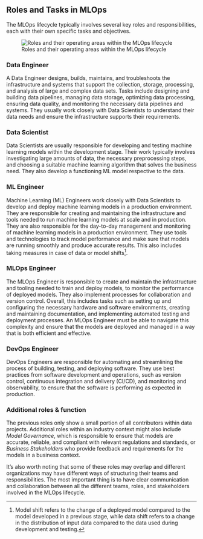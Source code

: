 ## Roles and Tasks in MLOps

The MLOps lifecycle typically involves several key roles and responsibilities, each with their own specific tasks and objectives.

![Roles and their operating areas within the MLOps lifecycle](images/01-Introduction/mlops-roles-and-tasks.svg)

### Data Engineer

A Data Engineer designs, builds, maintains, and troubleshoots the infrastructure and systems that support the collection, storage, processing, and analysis of large and complex data sets. Tasks include designing and building data pipelines, managing data storage, optimizing data processing, ensuring data quality, and monitoring the necessary data pipelines and systems. They usually work closely with Data Scientists to understand their data needs and ensure the infrastructure supports their requirements.

### Data Scientist

Data Scientists are usually responsible for developing and testing machine learning models within the development stage. Their work typically involves investigating large amounts of data, the necessary preprocessing steps, and choosing a suitable machine learning algorithm that solves the business need. They also develop a functioning ML model respective to the data.
    
### ML Engineer

Machine Learning (ML) Engineers work closely with Data Scientists to develop and deploy machine learning models in a production environment. They are responsible for creating and maintaining the infrastructure and tools needed to run machine learning models at scale and in production. They are also responsible for the day-to-day management and monitoring of machine learning models in a production environment. They use tools and technologies to track model performance and make sure that models are running smoothly and produce accurate results. This also includes taking measures in case of data or model shifts[^1].

[^1]: Model shift refers to the change of a deployed model compared to the model developed in a previous stage, while data shift refers to a change in the distribution of input data compared to the data used during development and testing.
    
### MLOps Engineer

The MLOps Engineer is responsible to create and maintain the infrastructure and tooling needed to train and deploy models, to monitor the performance of deployed models. They also implement processes for collaboration and version control. Overall, this includes tasks such as setting up and configuring the necessary hardware and software environments, creating and maintaining documentation, and implementing automated testing and deployment processes. An MLOps Engineer must be able to navigate this complexity and ensure that the models are deployed and managed in a way that is both efficient and effective.
  
### DevOps Engineer

DevOps Engineers are responsible for automating and streamlining the process of building, testing, and deploying software. They use best practices from software development and operations, such as version control, continuous integration and delivery (CI/CD), and monitoring and observability, to ensure that the software is performing as expected in production. 
    
### Additional roles & function

The previous roles only show a small portion of all contributors within data projects. Additional roles within an industry context might also include *Model Governance*, which is responsible to ensure that models are accurate, reliable, and compliant with relevant regulations and standards, or *Business Stakeholders* who provide feedback and requirements for the models in a business context.

It's also worth noting that some of these roles may overlap and different organizations may have different ways of structuring their teams and responsibilities. The most important thing is to have clear communication and collaboration between all the different teams, roles, and stakeholders involved in the MLOps lifecycle.

